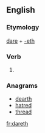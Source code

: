 ==English==

===Etymology===
[[dare]] + [[-eth]]

===Verb===
{{en-verb form}}

# {{context|archaic|lang=en}} {{en-third-person singular of|dare}}

===Anagrams===
* [[dearth#English|dearth]]
* [[hatred#English|hatred]]
* [[thread#English|thread]]

[[fr:dareth]]